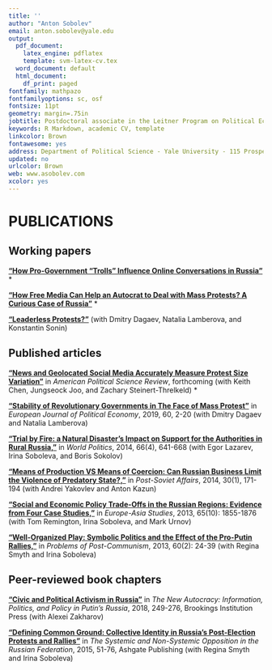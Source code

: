 ```yaml
---
title: ''
author: "Anton Sobolev"
email: anton.sobolev@yale.edu
output:
  pdf_document:
    latex_engine: pdflatex
    template: svm-latex-cv.tex
  word_document: default
  html_document:
    df_print: paged
fontfamily: mathpazo
fontfamilyoptions: sc, osf
fontsize: 11pt
geometry: margin=.75in
jobtitle: Postdoctoral associate in the Leitner Program on Political Economy at Yale University
keywords: R Markdown, academic CV, template
linkcolor: Brown
fontawesome: yes
address: Department of Political Science - Yale University - 115 Prospect Street, New Haven, CT 06520
updated: no
urlcolor: Brown
web: www.asobolev.com
xcolor: yes
---
```


# PUBLICATIONS

## Working papers

[**"How Pro-Government “Trolls” Influence Online Conversations in Russia"**](#working) *

[**"How Free Media Can Help an Autocrat to Deal with Mass Protests? A Curious Case of Russia"**](#working) *

[**"Leaderless Protests?"**](#working) (with Dmitry Dagaev, Natalia Lamberova, and Konstantin Sonin)

## Published articles

[**"News and Geolocated Social Media Accurately Measure Protest Size Variation"**](https://doi.org/10.1017/S0003055420000295) in *American Political Science Review*, forthcoming (with Keith Chen, Jungseock Joo, and Zachary Steinert-Threlkeld) *

[**"Stability of Revolutionary Governments in The Face of Mass Protest"**](https://doi.org/10.1016/j.ejpoleco.2019.08.003) in *European Journal of Political Economy*, 2019, 60, 2-20 (with Dmitry Dagaev and Natalia Lamberova)

[**"Trial by Fire: a Natural Disaster’s Impact on Support for the Authorities in Rural Russia,"**](http://dx.doi.org/10.1017/S0043887114000215) in *World Politics*, 2014, 66(4), 641-668  (with Egor Lazarev, Irina Soboleva, and Boris Sokolov) 

[**"Means of Production VS Means of Coercion: Can Russian Business Limit the Violence of Predatory State?,"**](http://www.tandfonline.com/doi/full/10.1080/1060586X.2013.859434) in *Post-Soviet Affairs*, 2014, 30(1), 171-194 (with Andrei Yakovlev and Anton Kazun)

[**"Social and Economic Policy Trade-Offs in the Russian Regions: Evidence from Four Case Studies,"**](http://www.tandfonline.com/doi/full/10.1080/09668136.2013.838055) in *Europe-Asia Studies*, 2013, 65(10): 1855-1876 (with Tom Remington, Irina Soboleva, and Mark Urnov) 

[**"Well-Organized Play: Symbolic Politics and the Effect of the Pro-Putin Rallies,"**](“Well-Organized Play: Symbolic Politics and the Effect of the Pro-Putin Rallies,”) in *Problems of Post-Communism*, 2013, 60(2): 24-39 (with Regina Smyth and Irina Soboleva) 

## Peer-reviewed book chapters

[**"Civic and Political Activism in Russia"**](http://www.jstor.org/stable/10.7864/j.ctt1zkjzsh.13) in *The New Autocracy: Information, Politics, and Policy in Putin's Russia*, 2018, 249-276, Brookings Institution Press (with Alexei Zakharov)

[**"Defining Common Ground: Collective Identity in Russia's Post-Election Protests and Rallies"**](https://AntonSobolev.github.com/files/2013-Defining-Commong-Ground.pdf) in *The Systemic and Non-Systemic Opposition in the Russian Federation*, 2015, 51-76, Ashgate Publishing (with Regina Smyth and Irina Soboleva)

